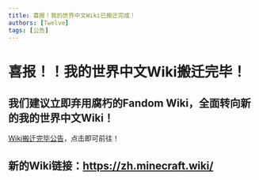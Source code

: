 ```yaml
---
title: 喜报！我的世界中文Wiki已搬迁完成！
authors: [Twelve]
tags: [公告]
---
```


# **喜报！！我的世界中文Wiki搬迁完毕！**

## 我们建议立即弃用腐朽的Fandom Wiki，全面转向新的我的世界中文Wiki！

[Wiki搬迁完毕公告](https://zh.minecraft.wiki/w/Minecraft_Wiki:%E8%BF%81%E7%A7%BB%E9%80%9A%E7%9F%A5)，点击即可前往！

## 新的Wiki链接：https://zh.minecraft.wiki/